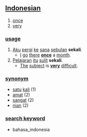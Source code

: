 == [[Indonesian]] ==

# [[once]]
# [[very]]

=== [[usage]] ===
# [[aku|Aku]] [[pergi]] [[ke]] [[sana]] [[bulan|sebulan]] '''sekali'''.
#* [[I]] [[go]] [[there]] '''[[once]]''' a [[month]].
# [[Pelajaran]] [[itu]] [[sulit]] '''sekali'''.
#* [[The]] [[subject]] is '''[[very]]''' [[difficult]]. 

=== [[synonym]] ===
* [[satu]] [[kali]] (1)
* [[amat]] (2)
* [[sangat]] (2)
* [[nian]] (2)

=== [[search keyword]] ===
* bahasa_indonesia